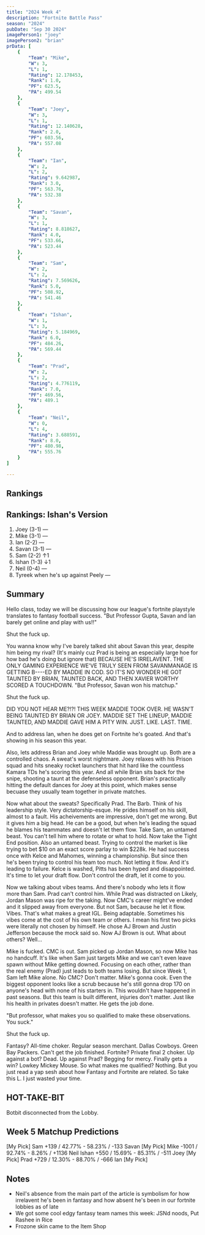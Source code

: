 ```yaml
---
title: "2024 Week 4"
description: "Fortnite Battle Pass"
season: "2024"
pubDate: "Sep 30 2024"
imagePerson1: "joey"
imagePerson2: "brian"
prData: [
    {
        "Team": "Mike",
        "W": 3,
        "L": 1,
        "Rating": 12.178453,
        "Rank": 1.0,
        "PF": 623.5,
        "PA": 499.54
    },
    {
        "Team": "Joey",
        "W": 3,
        "L": 1,
        "Rating": 12.140628,
        "Rank": 2.0,
        "PF": 603.56,
        "PA": 557.08
    },
    {
        "Team": "Ian",
        "W": 2,
        "L": 2,
        "Rating": 9.642987,
        "Rank": 3.0,
        "PF": 563.76,
        "PA": 532.38
    },
    {
        "Team": "Savan",
        "W": 3,
        "L": 1,
        "Rating": 8.818627,
        "Rank": 4.0,
        "PF": 533.66,
        "PA": 523.44
    },
    {
        "Team": "Sam",
        "W": 2,
        "L": 2,
        "Rating": 7.569626,
        "Rank": 5.0,
        "PF": 508.92,
        "PA": 541.46
    },
    {
        "Team": "Ishan",
        "W": 1,
        "L": 3,
        "Rating": 5.184969,
        "Rank": 6.0,
        "PF": 484.26,
        "PA": 569.44
    },
    {
        "Team": "Prad",
        "W": 2,
        "L": 2,
        "Rating": 4.776119,
        "Rank": 7.0,
        "PF": 469.56,
        "PA": 489.1
    },
    {
        "Team": "Neil",
        "W": 0,
        "L": 4,
        "Rating": 3.688591,
        "Rank": 8.0,
        "PF": 480.98,
        "PA": 555.76
    }
]

---
```



## Rankings

<PowerRankingTable client:load data={frontmatter.prData} />

## Rankings: Ishan's Version

1. Joey (3-1) —
2. Mike (3-1) —
3. Ian (2-2) —
4. Savan (3-1) —
5. Sam (2-2) ↑1
6. Ishan (1-3) ↓1
7. Neil (0-4) —
8. Tyreek when he's up against Peely —

## Summary

Hello class, today we will be discussing how our league's fortnite playstyle translates to fantasy football success. "But Professor Gupta, Savan and Ian
barely get online and play with us!!"

Shut the fuck up.

You wanna know why I've barely talked shit about Savan this year, despite him being my rival? (It's mainly cuz Prad is being an especially large hoe for 
how bad he's doing but ignore that) BECAUSE HE'S IRRELAVENT. THE ONLY GAMING EXPERIENCE WE'VE TRULY SEEN FROM SAVANMANAGE IS GETTING B----ED BY MADDIE
IN COD. SO IT'S NO WONDER HE GOT TAUNTED BY BRIAN, TAUNTED BACK, AND THEN XAVIER WORTHY SCORED A TOUCHDOWN. "But Professor, Savan won his matchup."

Shut the fuck up.

DID YOU NOT HEAR ME?!?! THIS WEEK MADDIE TOOK OVER. HE WASN'T BEING TAUNTED BY BRIAN OR JOEY. MADDIE SET THE LINEUP, MADDIE TAUNTED, AND MADDIE GAVE HIM A 
PITY WIN. JUST. LIKE. LAST. TIME.

And to address Ian, when he does get on Fortnite he's goated. And that's showing in his season this year.

Also, lets address Brian and Joey while Maddie was brought up. Both are a controlled chaos. A sweat's worst nightmare. Joey relaxes with his Prison squad and
hits sneaky rocket launchers that hit hard like the countless Kamara TDs he's scoring this year. And all while Brian sits back for the snipe, shooting a taunt 
at the defenseless opponent. Brian's practically hitting the default dances for Joey at this point, which makes sense becuase they usually team together in private matches.

Now what about the sweats? Specifically Prad. The Barb. Think of his leadership style. Very dictatorship-esque. He prides himself on his skill, almost to a fault.
His acheivements are impressive, don't get me wrong. But it gives him a big head. He can be a good, but when he's leading the squad he blames his teammates and doesn't let
them flow. Take Sam, an untamed beast. You can't tell him where to rotate or what to hold. Now take the Tight End position. Also an untamed beast. Trying to control the 
market is like trying to bet $10 on an exact score parlay to win $228k. He had success once with Kelce and Mahomes, winning a championship. But since then he's been trying to
control his team too much. Not letting it flow. And it's leading to failure. Kelce is washed, Pitts has been hyped and disappointed. It's time to let your draft flow. Don't control
the draft, let it come to you.

Now we talking about vibes teams. And there's nobody who lets it flow more than Sam. Prad can't control him. While Prad was distracted on Likely, Jordan Mason was ripe
for the taking. Now CMC's career might've ended and it slipped away from everyone. But not Sam, because he let it flow. Vibes. That's what makes a great IGL.
Being adaptable. Sometimes his vibes come at the cost of his own team or others. I mean his first two picks were literally not chosen by himself. He chose AJ Brown and Justin
Jefferson because the mock said so. Now AJ Brown is out. What about others? Well...

Mike is fucked. CMC is out. Sam picked up Jordan Mason, so now Mike has no handcuff. It's like when Sam just targets Mike and we can't even leave spawn without Mike getting downed.
Focusing on each other, rather than the real enemy (Prad) just leads to both teams losing. But since Week 1, Sam left Mike alone. No CMC? Don't matter. Mike's gonna cook.
Even the biggest opponent looks like a scrub because he's still gonna drop 170 on anyone's head with none of his starters in. This wouldn't have happened in past seasons. But
this team is built different, injuries don't matter. Just like his health in privates doesn't matter. He gets the job done.

"But professor, what makes you so qualified to make these observations. You suck."

Shut the fuck up.

Fantasy? All-time choker. Regular season merchant. Dallas Cowboys. Green Bay Packers. Can't get the job finished. Fortnite? Private final 2 choker. Up against a bot?
Dead. Up against Prad? Begging for mercy. Finally gets a win? Lowkey Mickey Mouse. So what makes me qualified? Nothing. But you just read a yap sesh about how Fantasy
and Fortnite are related. So take this L. I just wasted your time.

## HOT-TAKE-BIT

Botbit disconnected from the Lobby.

## Week 5 Matchup Predictions

[My Pick] Sam +139 / 42.77% - 58.23% / -133 Savan
[My Pick] Mike -1001 / 92.74% - 8.26% / +1136 Neil
Ishan +550 / 15.69% - 85.31% / -511 Joey [My Pick]
Prad +729 / 12.30% - 88.70% / -666 Ian [My Pick]

## Notes

* Neil's absence from the main part of the article is symbolism for how irrelavent he's been in fantasy and how absent he's been in our fortnite lobbies as of late
* We got some cool edgy fantasy team names this week: JSNd noods, Put Rashee in Rice
* Frozone skin came to the Item Shop